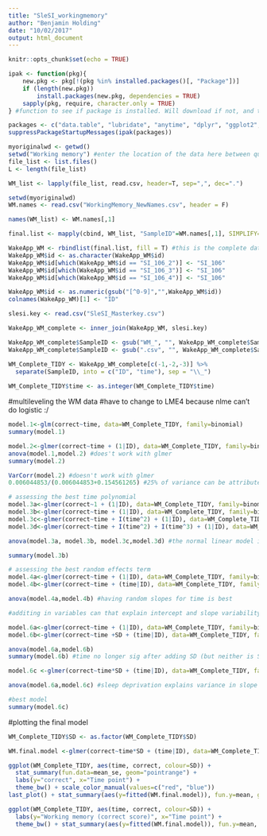 ```yaml
---
title: "SleSI_workingmemory"
author: "Benjamin Holding"
date: "10/02/2017"
output: html_document
---
```


```r
knitr::opts_chunk$set(echo = TRUE)
```

```r
ipak <- function(pkg){
    new.pkg <- pkg[!(pkg %in% installed.packages()[, "Package"])]
    if (length(new.pkg)) 
        install.packages(new.pkg, dependencies = TRUE)
    sapply(pkg, require, character.only = TRUE)
} #function to see if package is installed. Will download if not, and then opens it.

packages <- c("data.table", "lubridate", "anytime", "dplyr", "ggplot2", "nlme", "tidyr", "lme4", "lmerTest") #These are the extra packages needed to merge the CSV files
suppressPackageStartupMessages(ipak(packages))
```


```r

myoriginalwd <- getwd()
setwd("Working memory") #enter the location of the data here between quotation marks
file_list <- list.files()
L <- length(file_list) 

WM_list <- lapply(file_list, read.csv, header=T, sep=",", dec=".")

setwd(myoriginalwd)
WM.names <- read.csv("WorkingMemory_NewNames.csv", header = F)

names(WM_list) <- WM.names[,1]

final.list <- mapply(cbind, WM_list, "SampleID"=WM.names[,1], SIMPLIFY=F)

WakeApp_WM <- rbindlist(final.list, fill = T) #this is the complete data frame
WakeApp_WM$id <- as.character(WakeApp_WM$id)
WakeApp_WM$id[which(WakeApp_WM$id == "SI_106_2")] <- "SI_106"
WakeApp_WM$id[which(WakeApp_WM$id == "SI_106_3")] <- "SI_106"
WakeApp_WM$id[which(WakeApp_WM$id == "SI_106_4")] <- "SI_106"

WakeApp_WM$id <- as.numeric(gsub("[^0-9]","",WakeApp_WM$id))
colnames(WakeApp_WM)[1] <- "ID"

slesi.key <- read.csv("SleSI_Masterkey.csv")

WakeApp_WM_complete <- inner_join(WakeApp_WM, slesi.key)

WakeApp_WM_complete$SampleID <- gsub("WM_", "", WakeApp_WM_complete$SampleID)
WakeApp_WM_complete$SampleID <- gsub(".csv", "", WakeApp_WM_complete$SampleID)

WM_Complete_TIDY <- WakeApp_WM_complete[c(-1,-2,-3)] %>% 
  separate(SampleID, into = c("ID", "time"), sep = "\\_")
                             
WM_Complete_TIDY$time <- as.integer(WM_Complete_TIDY$time)

```


#multileveling the WM data
#have to change to LME4 because nlme can't do logistic :/
```r

model.1<-glm(correct~time, data=WM_Complete_TIDY, family=binomial)
summary(model.1)

model.2<-glmer(correct~time + (1|ID), data=WM_Complete_TIDY, family=binomial)
anova(model.1,model.2) #does't work with glmer
summary(model.2)

VarCorr(model.2) #doesn't work with glmer
0.006044853/(0.006044853+0.154561265) #25% of variance can be attributed to variance in RT between individuals

# assessing the best time polynomial
model.3a<-glmer(correct~1 + (1|ID), data=WM_Complete_TIDY, family=binomial)
model.3b<-glmer(correct~time + (1|ID), data=WM_Complete_TIDY, family=binomial)
model.3c<-glmer(correct~time + I(time^2) + (1|ID), data=WM_Complete_TIDY, family=binomial)
model.3d<-glmer(correct~time + I(time^2) + I(time^3) + (1|ID), data=WM_Complete_TIDY, family=binomial)

anova(model.3a, model.3b, model.3c,model.3d) #the normal linear model is the best (but the quadratic is nearly significant)

summary(model.3b)

# assessing the best random effects term
model.4a<-glmer(correct~time + (1|ID), data=WM_Complete_TIDY, family=binomial) 
model.4b<-glmer(correct~time + (time|ID), data=WM_Complete_TIDY, family=binomial)

anova(model.4a,model.4b) #having random slopes for time is best

#additing in variables can that explain intercept and slope variability

model.6a<-glmer(correct~time + (1|ID), data=WM_Complete_TIDY, family=binomial) 
model.6b<-glmer(correct~time +SD + (time|ID), data=WM_Complete_TIDY, family=binomial)

anova(model.6a,model.6b)
summary(model.6b) #time no longer sig after adding SD (but neither is SD)

model.6c <-glmer(correct~time*SD + (time|ID), data=WM_Complete_TIDY, family=binomial)

anova(model.6a,model.6c) #sleep deprivation explains variance in slope of time (linear)

#best model
summary(model.6c)
```


#plotting the final model
```r
WM_Complete_TIDY$SD <- as.factor(WM_Complete_TIDY$SD)

WM.final.model <-glmer(correct~time*SD + (time|ID), data=WM_Complete_TIDY, family=binomial)

ggplot(WM_Complete_TIDY, aes(time, correct, colour=SD)) + 
  stat_summary(fun.data=mean_se, geom="pointrange") + 
  labs(y="correct", x="Time point") + 
  theme_bw() + scale_color_manual(values=c("red", "blue"))
last_plot() + stat_summary(aes(y=fitted(WM.final.model)), fun.y=mean, geom="line")

ggplot(WM_Complete_TIDY, aes(time, correct, colour=SD)) + 
  labs(y="Working memory (correct score)", x="Time point") + 
  theme_bw() + stat_summary(aes(y=fitted(WM.final.model)), fun.y=mean, geom="point") + stat_smooth(method = "lm")
```

